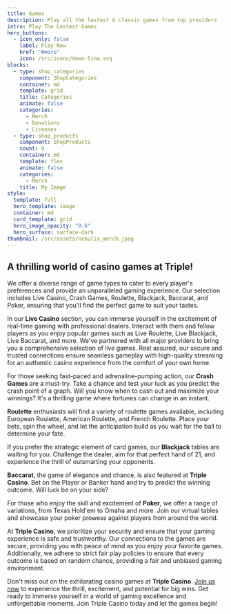 ```yaml
---
title: Games
description: Play all the lastest & classic games from top providers
intro: Play The Lastest Games
hero_buttons:
  - icon_only: false
    label: Play Now
    href: "#more"
    icon: /src/icons/down-line.svg
blocks:
  - type: shop_categories
    component: ShopCategories
    container: md
    template: grid
    title: Categories
    animate: false
    categories:
      - Merch
      - Donations
      - Licenses
  - type: shop_products
    component: ShopProducts
    count: 9
    container: md
    template: flex
    animate: false
    categories:
      - Merch
    title: My Image
style:
  template: full
  hero_template: image
  container: md
  card_template: grid
  hero_image_opacity: "0.6"
  hero_surface: surface-dark
thumbnail: /src/assets/nebulix_merch.jpeg
---
```

## A thrilling world of casino games at Triple! 

We offer a diverse range of game types to cater to every player's preferences and provide an unparalleled gaming experience. Our selection includes Live Casino, Crash Games, Roulette, Blackjack, Baccarat, and Poker, ensuring that you'll find the perfect game to suit your tastes.

In our **Live Casino** section, you can immerse yourself in the excitement of real-time gaming with professional dealers. Interact with them and fellow players as you enjoy popular games such as Live Roulette, Live Blackjack, Live Baccarat, and more. We've partnered with all major providers to bring you a comprehensive selection of live games. Rest assured, our secure and trusted connections ensure seamless gameplay with high-quality streaming for an authentic casino experience from the comfort of your own home.

For those seeking fast-paced and adrenaline-pumping action, our **Crash Games** are a must-try. Take a chance and test your luck as you predict the crash point of a graph. Will you know when to cash out and maximize your winnings? It's a thrilling game where fortunes can change in an instant.

**Roulette** enthusiasts will find a variety of roulette games available, including European Roulette, American Roulette, and French Roulette. Place your bets, spin the wheel, and let the anticipation build as you wait for the ball to determine your fate.

If you prefer the strategic element of card games, our **Blackjack** tables are waiting for you. Challenge the dealer, aim for that perfect hand of 21, and experience the thrill of outsmarting your opponents.

**Baccarat**, the game of elegance and chance, is also featured at **Triple Casino**. Bet on the Player or Banker hand and try to predict the winning outcome. Will luck be on your side?

For those who enjoy the skill and excitement of **Poker**, we offer a range of variations, from Texas Hold'em to Omaha and more. Join our virtual tables and showcase your poker prowess against players from around the world.

At **Triple Casino**, we prioritize your security and ensure that your gaming experience is safe and trustworthy. Our connections to the games are secure, providing you with peace of mind as you enjoy your favorite games. Additionally, we adhere to strict fair play policies to ensure that every outcome is based on random chance, providing a fair and unbiased gaming environment.

Don't miss out on the exhilarating casino games at **Triple Casino**. [Join us now](https://triple.casino/join/) to experience the thrill, excitement, and potential for big wins. Get ready to immerse yourself in a world of gaming excellence and unforgettable moments. Join Triple Casino today and let the games begin!
